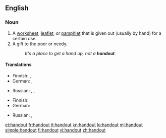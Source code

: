 {{also|hand out}}
==English==

===Noun===
{{en-noun}}

# A [[worksheet]], [[leaflet]], or [[pamphlet]] that is given out (usually by hand) for a certain use.
# A gift to the poor or needy.
#: ''It's a place to get a hand up, not a '''handout'''.''

====Translations====
{{trans-top|a worksheet, leaflet or pamphlet given out for a certain use}}
* Finnish: {{t-|fi|tiedote}}, {{t|fi|mainoslehtinen}}
* German: {{t|de|Flugblatt|n}},  {{t+|de|Zettel|m}}
{{trans-mid}}
* Russian: {{t|ru|раздаточный материал|m|tr=razdátočnyj materiál}}, {{t|ru|хэндаут|m|tr=xendáut}} {{qualifier|colloquial}},  {{t+|ru|памфлет|m|tr=pamflét}}
{{trans-bottom}}

{{trans-top|a gift to the poor or needy}}
* Finnish: {{t-|fi|almu}}
* German: {{t+|de|Almosen|n}}
{{trans-mid}}
* Russian: {{t|ru|милостыня|f|tr=mílostynja}},  {{t|ru|подаяние|n|tr=podajánije}}
{{trans-bottom}}

[[et:handout]]
[[fr:handout]]
[[it:handout]]
[[kn:handout]]
[[lo:handout]]
[[ml:handout]]
[[simple:handout]]
[[fi:handout]]
[[vi:handout]]
[[zh:handout]]